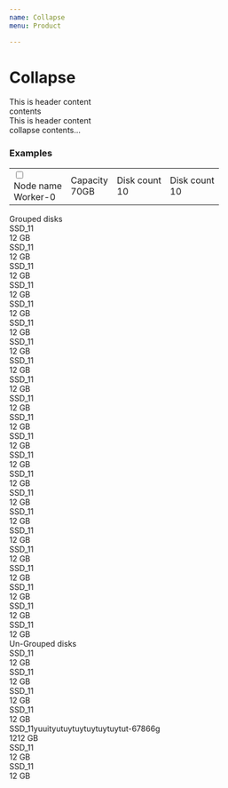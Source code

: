 ```yaml
---
name: Collapse
menu: Product

---
```


# Collapse

<Playground>
  <div class="collapse">
  <div class="collapse-item">
    <div class="collapse-header">
        This is header content
        <div class="collapse-arrow">
          <i class="fa fa-chevron-down" aria-hidden="true"></i>
        </div>
      </div>
    <div class="collapse-content">
      contents
    </div>
  </div>
    <div class="collapse-item show">
      <div class="collapse-header">
          This is header content
          <div class="collapse-arrow">
            <i class="fa fa-chevron-up" aria-hidden="true"></i>
          </div>
        </div>
      <div class="collapse-content">
        collapse contents...
      </div>
    </div>
  </div>
</Playground>


### Examples

<div class="collapse">
  <div class="collapse-item show">
    <div class="collapse-header">
      <table class="w-100">
        <tr>
          <td>
            <div class="d-inline-flex flex-row align-items-center">
              <div class="custom-control custom-checkbox mr-4">
                <input type="checkbox" class="custom-control-input" id="customCheck2"/>
                <label class="custom-control-label" for="customCheck2"></label>
              </div>
              <div>
                <div class="mb-2 text-muted">Node name</div>
                <div class="font-weight-bold">Worker-0</div>
              </div>
            </div>
          </td>
          <td>
            <div class="mb-2 text-muted">Capacity</div>
          <div class="font-weight-bold">70GB</div>
          </td>
          <td>
            <div class="mb-2 text-muted">Disk count</div>
            <div class="font-weight-bold">10</div>
          </td>
          <td>
            <div class="mb-2 text-muted">Disk count</div>
            <div class="font-weight-bold">10</div>
          </td>
        </tr>
      </table>
        <div class="collapse-arrow">
          <i class="fa fa-chevron-up" aria-hidden="true"></i>
        </div>
      </div>
    <div class="collapse-content">
      <div>
        <span>Grouped disks</span>
      </div>
      <div class="block-disks-wrapper">
        <div class="block-disks block-disks-grouped">
          <div class="block-disks-item">
            <div class="block-disks-item__lable">SSD_11</div>
            <div class="block-disks-item__capacity">12 GB</div>
          </div>
          <div class="block-disks-item">
            <div class="block-disks-item__lable">SSD_11</div>
            <div class="block-disks-item__capacity">12 GB</div>
          </div>
        </div>
        <div class="block-disks block-disks-grouped">
          <div class="block-disks-item">
            <div class="block-disks-item__lable">SSD_11</div>
            <div class="block-disks-item__capacity">12 GB</div>
          </div>
          <div class="block-disks-item">
            <div class="block-disks-item__lable">SSD_11</div>
            <div class="block-disks-item__capacity">12 GB</div>
          </div>
        </div>
        <div class="block-disks block-disks-grouped">
          <div class="block-disks-item">
            <div class="block-disks-item__lable">SSD_11</div>
            <div class="block-disks-item__capacity">12 GB</div>
          </div>
          <div class="block-disks-item">
            <div class="block-disks-item__lable">SSD_11</div>
            <div class="block-disks-item__capacity">12 GB</div>
          </div>
        </div>
        <div class="block-disks block-disks-grouped">
          <div class="block-disks-item">
            <div class="block-disks-item__lable">SSD_11</div>
            <div class="block-disks-item__capacity">12 GB</div>
          </div>
          <div class="block-disks-item">
            <div class="block-disks-item__lable">SSD_11</div>
            <div class="block-disks-item__capacity">12 GB</div>
          </div>
        </div>
        <div class="block-disks block-disks-grouped">
          <div class="block-disks-item">
            <div class="block-disks-item__lable">SSD_11</div>
            <div class="block-disks-item__capacity">12 GB</div>
          </div>
          <div class="block-disks-item">
            <div class="block-disks-item__lable">SSD_11</div>
            <div class="block-disks-item__capacity">12 GB</div>
          </div>
        </div>
        <div class="block-disks block-disks-grouped">
          <div class="block-disks-item">
            <div class="block-disks-item__lable">SSD_11</div>
            <div class="block-disks-item__capacity">12 GB</div>
          </div>
          <div class="block-disks-item">
            <div class="block-disks-item__lable">SSD_11</div>
            <div class="block-disks-item__capacity">12 GB</div>
          </div>
        </div>
        <div class="block-disks block-disks-grouped">
          <div class="block-disks-item">
            <div class="block-disks-item__lable">SSD_11</div>
            <div class="block-disks-item__capacity">12 GB</div>
          </div>
          <div class="block-disks-item">
            <div class="block-disks-item__lable">SSD_11</div>
            <div class="block-disks-item__capacity">12 GB</div>
          </div>
        </div>
        <div class="block-disks block-disks-grouped">
          <div class="block-disks-item">
            <div class="block-disks-item__lable">SSD_11</div>
            <div class="block-disks-item__capacity">12 GB</div>
          </div>
          <div class="block-disks-item">
            <div class="block-disks-item__lable">SSD_11</div>
            <div class="block-disks-item__capacity">12 GB</div>
          </div>
        </div>
        <div class="block-disks block-disks-grouped">
          <div class="block-disks-item">
            <div class="block-disks-item__lable">SSD_11</div>
            <div class="block-disks-item__capacity">12 GB</div>
          </div>
          <div class="block-disks-item">
            <div class="block-disks-item__lable">SSD_11</div>
            <div class="block-disks-item__capacity">12 GB</div>
          </div>
        </div>
        <div class="block-disks block-disks-grouped">
          <div class="block-disks-item">
            <div class="block-disks-item__lable">SSD_11</div>
            <div class="block-disks-item__capacity">12 GB</div>
          </div>
          <div class="block-disks-item">
            <div class="block-disks-item__lable">SSD_11</div>
            <div class="block-disks-item__capacity">12 GB</div>
          </div>
        </div>
        <div class="block-disks block-disks-grouped">
          <div class="block-disks-item">
            <div class="block-disks-item__lable">SSD_11</div>
            <div class="block-disks-item__capacity">12 GB</div>
          </div>
          <div class="block-disks-item">
            <div class="block-disks-item__lable">SSD_11</div>
            <div class="block-disks-item__capacity">12 GB</div>
          </div>
        </div>
    </div>
    <div class="mt-4">
      <span>Un-Grouped disks</span>
    </div>
    <div class="block-disks">
      <div class="block-disks-item">
        <div class="block-disks-item__lable">SSD_11</div>
        <div class="block-disks-item__capacity">12 GB</div>
      </div>
      <div class="block-disks-item">
        <div class="block-disks-item__lable">SSD_11</div>
        <div class="block-disks-item__capacity">12 GB</div>
      </div>
      <div class="block-disks-item">
        <div class="block-disks-item__lable">SSD_11</div>
        <div class="block-disks-item__capacity">12 GB</div>
      </div>
      <div class="block-disks-item">
        <div class="block-disks-item__lable">SSD_11</div>
        <div class="block-disks-item__capacity">12 GB</div>
      </div>
      <div class="block-disks-item">
        <div class="block-disks-item__lable">SSD_11yuuityutuytuytuytuytuytut-67866g</div>
        <div class="block-disks-item__capacity">1212 GB</div>
      </div>
      <div class="block-disks-item">
        <div class="block-disks-item__lable">SSD_11</div>
        <div class="block-disks-item__capacity">12 GB</div>
      </div>
      <div class="block-disks-item">
        <div class="block-disks-item__lable">SSD_11</div>
        <div class="block-disks-item__capacity">12 GB</div>
      </div>
    </div>
  </div>
</div>
</div>
